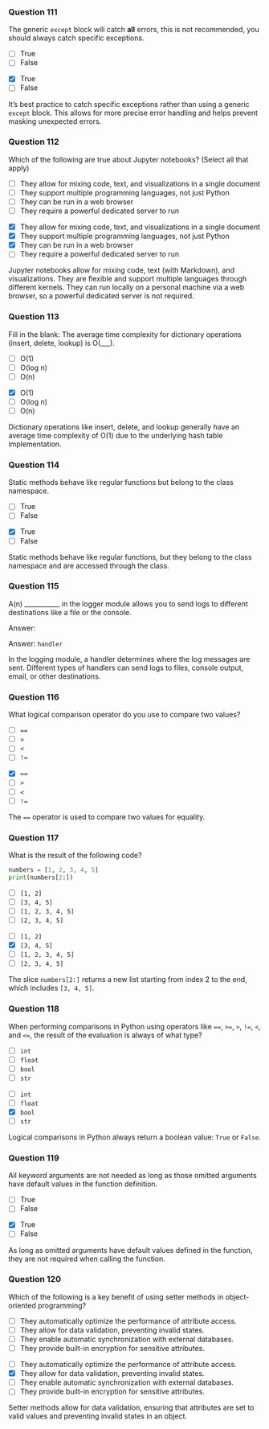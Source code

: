 ### Question 111 {.question}

The generic `except` block will catch **all** errors, this is not recommended, you should always catch specific exceptions.

::: {.r-stack}
::: {.absolute .left-0 .top-0 width=100%}
- [ ] True
- [ ] False
:::

::: {.fragment .fade-in .absolute .left-0 .top-0 width=100%}
- [x] True
- [ ] False

::: {.explanation}
It's best practice to catch specific exceptions rather than using a generic `except` block. This allows for more precise error handling and helps prevent masking unexpected errors.
:::
:::
:::

### Question 112 {.question}

::: {.smaller-80}
Which of the following are true about Jupyter notebooks? (Select all that apply)

::: {.r-stack}

::: {.absolute .left-0 .top-0 width=100%}
- [ ] They allow for mixing code, text, and visualizations in a single document
- [ ] They support multiple programming languages, not just Python
- [ ] They can be run in a web browser
- [ ] They require a powerful dedicated server to run
:::

::: {.fragment .fade-in .absolute .left-0 .top-0 width=100%}
- [x] They allow for mixing code, text, and visualizations in a single document
- [x] They support multiple programming languages, not just Python
- [x] They can be run in a web browser
- [ ] They require a powerful dedicated server to run


::: {.explanation}
Jupyter notebooks allow for mixing code, text (with Markdown), and visualizations. They are flexible and support multiple languages through different kernels. They can run locally on a personal machine via a web browser, so a powerful dedicated server is not required.
:::
:::
:::
:::

### Question 113 {.question}

Fill in the blank: The average time complexity for dictionary operations (insert, delete, lookup) is O(___).

::: {.r-stack}

::: {.absolute .left-0 .top-0 width=100%}
- [ ] O(1)
- [ ] O(log n)
- [ ] O(n)
:::

::: {.fragment .fade-in .absolute .left-0 .top-0 width=100%}
- [x] O(1)
- [ ] O(log n)
- [ ] O(n)


::: {.explanation}
Dictionary operations like insert, delete, and lookup generally have an average time complexity of O(1) due to the underlying hash table implementation.
:::
:::
:::

### Question 114 {.question}

Static methods behave like regular functions but belong to the class namespace.

::: {.r-stack}

::: {.absolute .left-0 .top-0 width=100%}
- [ ] True
- [ ] False
:::

::: {.fragment .fade-in .absolute .left-0 .top-0 width=100%}
- [x] True
- [ ] False


::: {.explanation}
Static methods behave like regular functions, but they belong to the class namespace and are accessed through the class.
:::
:::
:::

### Question 115 {.question}

A(n) ___________ in the logger module allows you to send logs to different destinations like a file or the console.

::: {.r-stack}

::: {.absolute .left-0 .top-0 width=100%}
Answer: 
:::

::: {.fragment .fade-in .absolute .left-0 .top-0 width=100%}
Answer: `handler`

::: {.explanation}
In the logging module, a handler determines where the log messages are sent. Different types of handlers can send logs to files, console output, email, or other destinations.
:::
:::
:::

### Question 116 {.question}

What logical comparison operator do you use to compare two values?

::: {.r-stack}

::: {.absolute .left-0 .top-0 width=100%}
- [ ] `==`
- [ ] `>`
- [ ] `<`
- [ ] `!=`
:::

::: {.fragment .fade-in .absolute .left-0 .top-0 width=100%}
- [x] `==`
- [ ] `>`
- [ ] `<`
- [ ] `!=`


::: {.explanation}
The `==` operator is used to compare two values for equality.
:::
:::
:::

### Question 117 {.question}

What is the result of the following code?

```python
numbers = [1, 2, 3, 4, 5]
print(numbers[2:])
```

::: {.r-stack}

::: {.absolute .left-0 .top-0 width=100%}
- [ ] `[1, 2]`
- [ ] `[3, 4, 5]`
- [ ] `[1, 2, 3, 4, 5]`
- [ ] `[2, 3, 4, 5]`
:::

::: {.fragment .fade-in .absolute .left-0 .top-0 width=100%}
- [ ] `[1, 2]`
- [x] `[3, 4, 5]`
- [ ] `[1, 2, 3, 4, 5]`
- [ ] `[2, 3, 4, 5]`


::: {.explanation}
The slice `numbers[2:]` returns a new list starting from index 2 to the end, which includes `[3, 4, 5]`.
:::
:::
:::

### Question 118 {.question}

When performing comparisons in Python using operators like `==`, `>=`, `>`, `!=`, `<`, and `<=`, the result of the evaluation is always of what type?

::: {.r-stack}

::: {.absolute .left-0 .top-0 width=100%}
- [ ] `int`
- [ ] `float`
- [ ] `bool`
- [ ] `str`
:::

::: {.fragment .fade-in .absolute .left-0 .top-0 width=100%}
- [ ] `int`
- [ ] `float`
- [x] `bool`
- [ ] `str`


::: {.explanation}
Logical comparisons in Python always return a boolean value: `True` or `False`.
:::
:::
:::

### Question 119 {.question}

All keyword arguments are not needed as long as those omitted arguments have default values in the function definition.

::: {.r-stack}

::: {.absolute .left-0 .top-0 width=100%}
- [ ] True
- [ ] False
:::

::: {.fragment .fade-in .absolute .left-0 .top-0 width=100%}
- [x] True
- [ ] False


::: {.explanation}
As long as omitted arguments have default values defined in the function, they are not required when calling the function.
:::
:::
:::

### Question 120 {.question}

Which of the following is a key benefit of using setter methods in object-oriented programming?

::: {.r-stack}

::: {.absolute .left-0 .top-0 width=100%}
- [ ] They automatically optimize the performance of attribute access.
- [ ] They allow for data validation, preventing invalid states.
- [ ] They enable automatic synchronization with external databases.
- [ ] They provide built-in encryption for sensitive attributes.
:::

::: {.fragment .fade-in .absolute .left-0 .top-0 width=100%}
- [ ] They automatically optimize the performance of attribute access.
- [x] They allow for data validation, preventing invalid states.
- [ ] They enable automatic synchronization with external databases.
- [ ] They provide built-in encryption for sensitive attributes.


::: {.explanation}
Setter methods allow for data validation, ensuring that attributes are set to valid values and preventing invalid states in an object.
:::
:::
:::

